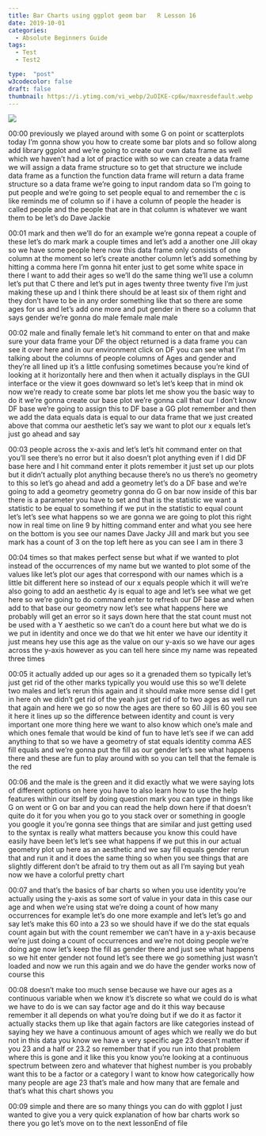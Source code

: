 ```yaml
---
title: Bar Charts using ggplot geom bar   R Lesson 16
date: 2019-10-01
categories:
  - Absolute Beginners Guide
tags:
  - Test
  - Test2

type:  "post"
w3codecolor: false
draft: false
thumbnail: https://i.ytimg.com/vi_webp/2uOIKE-cp6w/maxresdefault.webp
---
```


<a href="https://www.youtube.com/watch?v=2uOIKE-cp6w">
<img src="https://i.ytimg.com/vi_webp/2uOIKE-cp6w/maxresdefault.webp">
</a>









00:00
previously we played around with some G on point or scatterplots
today I'm gonna show you how to create some bar plots and so follow along add
library ggplot and we're going to create our own data frame as well which we
haven't had a lot of practice with so we
can create a data frame we will assign a data frame structure so to get that
structure we include data frame as a function the function data frame will
return a data frame structure so a data frame we're going to input random data
so I'm going to put people and we're going to set people equal to and
remember the c is like reminds me of column so if i have a column of people
the header is called people and the people that are in that column is
whatever we want them to be let's do Dave Jackie

00:01
mark and then we'll do for an example we're gonna repeat a couple of these
let's do mark mark a couple times and let's add a another one Jill okay so we
have some people here now this data frame only consists of one column at the
moment so let's create another column let's add something by hitting a comma
here I'm gonna hit enter just to get some white space in there I want to add
their ages so we'll do the same thing we'll use a column let's put that C
there and let's put in ages twenty three
twenty five I'm just making these up and I think there should be at least six of
them right and they don't have to be in any order something like that so there
are some ages for us and let's add one more and put gender in there so a column
that says gender we're gonna do male female male male

00:02
male and finally female let's hit command to enter on that and make sure
your data frame your DF the object returned is a data frame you can see it
over here and in our environment click on DF you can see what I'm talking about
the columns of people columns of Ages and gender and they're all lined up it's
a little confusing sometimes because you're kind of looking at it
horizontally here and then when it actually displays in the GUI interface
or the view it goes downward so let's let's keep that in mind ok now we're
ready to create some bar plots let me show you the basic way to do it we're
gonna create our base plot we're gonna call that our I don't know DF base we're
going to assign this to DF base a GG plot remember and then we add the data
equals data is equal to our data frame that we just created above that comma
our aesthetic let's say we want to plot our x equals let's just go ahead and say

00:03
people across the x-axis and let's let's hit command enter on that you'll see
there's no error but it also doesn't plot anything even if I did DF base here
and I hit command enter it plots remember it just set up our plots but it
didn't actually plot anything because there's no us there's no geometry to
this so let's go ahead and add a geometry let's do a DF base and we're
going to add a geometry geometry gonna do G on bar now inside of this bar there
is a parameter you have to set and that is the statistic we want a statistic to
be equal to something if we put in the statistic to equal count let's let's see
what happens so we are gonna we are going to plot
this right now in real time on line 9 by hitting command enter and what you see
here on the bottom is you see our names Dave Jacky Jill and mark but you see
mark has a count of 3 on the top left here as you can see I am in there 3

00:04
times so that makes perfect sense but what if we wanted to plot instead of the
occurrences of my name but we wanted to plot some of the values like let's plot
our ages that correspond with our names which is a little bit different here so
instead of our x equals people which it will we're also going to
add an aesthetic 4y is equal to age and let's see what we get here so we're
going to do command enter to refresh our DF base and when add to that base our
geometry now let's see what happens here
we probably will get an error so it says down here that the stat count must not
be used with a Y aesthetic so we can't do a count here but what we do is we put
in identity and once we do that we hit enter we have our identity it just means
hey use this age as the value on our y-axis so we have our ages across the
y-axis however as you can tell here since my name was repeated three times

00:05
it actually added up our ages so it a grenaded them so typically let's just
get rid of the other marks typically you
would use this so we'll delete two males
and let's rerun this again and it should make more sense did I get in here oh we
didn't get rid of the yeah just get rid of to two ages as well run that again
and here we go so now the ages are there so 60 Jill is 60 you see it here it
lines up so the difference between identity and count is very important one
more thing here we want to also know which one's male and which ones female
that would be kind of fun to have let's see if we can add anything to that so we
have a geometry of stat equals identity comma AES fill equals and we're gonna
put the fill as our gender let's see what happens there
and these are fun to play around with so you can tell that the female is the red

00:06
and the male is the green and it did exactly what we were saying lots of
different options on here you have to also learn how to use the help features
within our itself by doing question mark you can type in things like G on
went or G on bar and you can read the help down here if that doesn't quite do
it for you when you go to you stack over or something in google you google it
you're gonna see things that are similar and just getting used to the syntax is
really what matters because you know this could have easily have been let's
let's see what happens if we put this in our actual geometry plot up here as an
aesthetic and we say fill equals gender rerun that and run it and it does the
same thing so when you see things that are slightly different don't be afraid
to try them out as all I'm saying but yeah now we have a colorful pretty chart

00:07
and that's the basics of bar charts so when you use identity you're actually
using the y-axis as some sort of value in your data in this case our age and
when we're using stat we're doing a count of how many occurrences for
example let's do one more example and let's let's go and say let's make this
60 into a 23 so we should have if we do the stat equals count again but with the
count remember we can't have in a y-axis because we're just doing a count of
occurrences and we're not doing people we're doing age now let's keep the fill
as gender there and just see what happens so we hit enter gender not found
let's see there we go something just wasn't loaded
and now we run this again and we do have the gender works now of course this

00:08
doesn't make too much sense because we have our ages as a continuous variable
when we know it's discrete so what we could do is what we have to do is we can
say factor age and do it this way because remember it all depends on what
you're doing but if we do it as factor it actually stacks them up like that
again factors are like categories instead of saying hey we have a
continuous amount of ages which we really we do but not in this data you
know we have a very specific age 23 doesn't matter if you 23 and a half or
23.2 so remember that if you run into that problem where this is gone and it
like this you know you're looking at a continuous spectrum between zero and
whatever that highest number is you probably want this to be a factor or a
category I want to know how categorically how many people are age 23
that's male and how many that are female and that's what this chart shows you

00:09
simple and there are so many things you can do with ggplot I just wanted to give
you a very quick explanation of how bar charts work so there you go let's move
on to the next lessonEnd of file

